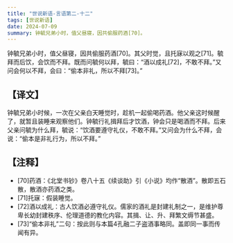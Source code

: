 ```yaml
---
title: "世说新语-言语第二-十二"
tags: [世说新语]
date: 2024-07-09
summary: 钟毓兄弟小时，值父昼寝，因共偷服药酒[70]。
---
```


钟毓兄弟小时，值父昼寝，因共偷服药酒[70]。其父时觉，且托寐以观之[71]。毓拜而后饮，会饮而不拜。既而问毓何以拜，毓曰：“酒以成礼[72]，不敢不拜。”又问会何以不拜，会曰：“偷本非礼，所以不拜[73]。”

## 【译文】

钟毓兄弟小时候，一次在父亲白天睡觉时，趁机一起偷喝药酒。他父亲这时候醒了，就暂且装睡来观察他们。钟毓行礼揖拜后才饮酒，钟会只是喝酒而不拜。后来父亲问毓为什么拜，毓说：“饮酒要遵守礼仪，不敢不拜。”又问会为什么不拜，会说：“偷本是非礼行为，所以不拜。”

## 【注释】

- [70]药酒：《北堂书钞》卷八十五《续谈助》引《小说》均作“散酒”。散即五石散，散酒亦药酒之类。
- [71]托寐：假装睡觉。
- [72]酒以成礼：古人饮酒必遵守礼仪。儒家的酒礼是封建礼制之一，是维护尊卑长幼封建秩序、伦理道德的教化内容。其揖、让、升、拜繁文缛节甚盛。
- [73]“偷本非礼”二句：按此则与本篇4孔融二子盗酒事略同。盖即同一事而传闻有异。
